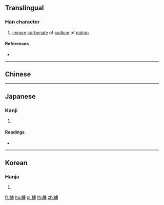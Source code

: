 {{character info/new}}
==Translingual==

===Han character===
{{Han char|rn=197|rad=鹵|as=10|sn=21|four=|canj=YWTXC}}

# [[impure]] [[carbonate]] of [[sodium]] of [[natron]]

====References====
* {{Han ref|kx=1507.300|dkj=47564|dj=2035.320|hdz=74611.100|uh=9E7B|ud=40571}}

----

==Chinese==
{{zh-see|鹼|v}}

----

==Japanese==

===Kanji===
{{ja-kanji|grade=|rs=鹵10}}

# {{defn|lang=ja|sort=鹵10}}

====Readings====
* {{ja-readings|on=[[かん]] (kan), [[けん]] (ken)|kun=[[しおけ]] (shioke)}}

----

==Korean==

===Hanja===
{{ko-hanja|hangeul=검|eumhun=|rv=geom|mr=kŏm|y=kem}}

# {{defn|lang=ko|sort=鹵10}}

[[fr:鹻]]
[[hu:鹻]]
[[pl:鹻]]
[[th:鹻]]
[[zh:鹻]]